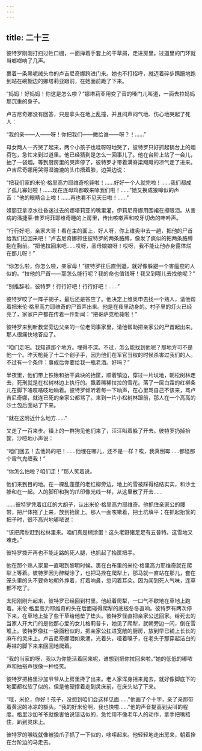 ```yaml
---
---
---
```

title: 二十三
---




彼特罗刚刚打扫过牲口棚，一面掸着手套上的干草屑，走进房里。过道里的门环就当啷啷响了几声。

裹着一条黑呢绒头巾的卢吉尼奇娜跨进门来。她也不打招呼，就迈着碎步蹒跚地跑到站在碗橱边的娜塔莉亚跟前，在她面前跪了下来。

“妈妈！好妈妈！你这是怎么啦？”娜塔莉亚用变了音的嗓门儿叫道，一面去拉妈妈那沉重的身子。

卢吉尼奇娜没有回答，只是拿头在地上乱撞，并且闷声闷气地、伤心地哭起了死人：

“我的亲——人——呀！你把我们——撇给谁——呀？！……”

母女两人一齐哭了起来，两个小孩子也哇呀呀地哭了，彼特罗只好抓起锅台上的烟荷包，急忙来到过道里。他已经猜到是怎么一回事儿了。他在台阶上站了一会儿，抽了一袋烟。等到厨房里的哭声停了，彼特罗才带着满脊梁飕飕的凉气走了进来。卢吉尼奇娜用哭得湿漉漉的头巾捂着脸，边哭边说：

“把我们家的米伦·格里高力耶维奇枪毙啦！……好好一个人就完啦！……我们都成了孤儿寡妇啦！……现在连母鸡都敢来啄我们啦！……”她又换成狼嗥似的声音：“他的眼睛合上啦！……再也看不见天日啦！……”

妲丽亚拿凉水往昏迷过去的娜塔莉亚的嘴里灌，伊莉尼奇娜用围裙在擦眼泪。从害病的潘捷莱·普罗柯菲耶维奇睡的上房里，传出咳嗽声和咬牙切齿的呻吟声。

“行行好吧，亲家大哥！看在主的面上，好人呀，你上维奥申去一趟，把他的尸首给我们拉回来吧！”卢吉尼奇娜抓住彼特罗的两条胳膊，像发了疯似的把两条胳膊抱在胸前。“把他拉回来吧……哎呀，圣母娘娘呀！哎呀，我不能让他赤身露体烂在那儿呀！”

“你怎么啦，你怎么啦，亲家母！”彼特罗往后直倒退，就好像躲避一个害瘟疫的人似的。“拉他的尸首——那怎么能行呢？我的命也值钱呀！我又到哪儿去找他呢？”

“别推辞啦，彼特罗！行行好吧！行行好吧！……”

彼特罗咬了一阵子胡子，最后还是答应了。他决定上维奥申去找一个熟人，请他帮着把米伦·格里高力耶维奇的尸首弄出来。他是在夜里动身的。村子里的灯火已经亮了，家家户户都在传着一件新闻：“把哥萨克枪毙啦！”

彼特罗来到新教堂旁边父亲的一位老同事家里，请他帮助把亲家公的尸首起出来。那人很痛快地答应了。

“咱们走吧。我知道那个地方。埋得不深。不过，怎么能找到他呢？那地方可不是他一个。昨天枪毙了十二个刽子手，因为他们在军官当权的时候杀害过我们的人。不过有一个条件：事成后你要给我一瓶老酒。好吗？”

半夜里，他们带上铁锹和抬干粪块的抬筐，顺着镇边，穿过一片坟地，朝松树林走去，死刑就是在松树林边上执行的。飘着稀稀拉拉的雪花。落了一层白霜的红柳条儿在脚下咯吱咯吱地响着。彼特罗倾听着每一下响声，在心里骂自己不该来，骂卢吉尼奇娜，就连已死的亲家公都骂了。来到一片小松树林跟前，那人在一个高高的沙土包后面站了下来。

“就在这附近什么地方……”

又走了一百来步。镇上的一群狗见他们来了，汪汪叫着躲了开去。彼特罗扔掉抬筐，沙哑地小声说：

“咱们回去！去他妈的吧！……他埋在哪儿，还不是一样？唉，我真倒霉……都怪那个霉气鬼缠我！”

“你怎么怕啦？咱们走！”那人笑着说。

他们来到目的地。在一棵乱蓬蓬的老红柳旁边，地上的雪被踩得结结实实，和沙土掺和在一起。人的脚印和狗的爪印像光线一样，从这里散了开去……

……彼特罗凭着红红的大胡子，认出米伦·格里高力耶维奇。他抓住亲家公的腰带，把尸体拖了上来，放到抬筐上。那人一面咳嗽着，把土坑填平；在抓起抬筐的把子时，很不高兴地嘟哝说：

“该把爬犁赶到松林里来。咱们真是糊涂蛋！这头老野猪足足有五普特。这雪地又难走。”

彼特罗拨开再也不能走路的死人腿，也抓起了抬筐把手。

他在那个熟人家里一直喝到黎明时候。裹在白布里的米伦·格里高力耶维奇就在爬犁上等着。彼特罗因为醉糊涂了，也把马拴在爬犁上，那马就一直站在那儿，套在笼头里的头不要命地朝外挣着，打着响鼻，忽闪着耳朵。因为闻到死人气味，连草都不吃了。

太阳刚刚升起来，彼特罗已经回到村里。他赶着爬犁，一口气不歇地在草地上跑着。米伦·格里高力耶维奇的头在后面碰得爬犁的底板冬冬直响。彼特罗有两次停下来，在草地上扯了些干草给他垫了垫头。彼特罗径直把亲家公送回家。给死去的当家人开大门的是他那心爱的女儿格莉普卡，她见了爬犁，就朝旁边一闪，倒在雪堆上。彼特罗像扛一袋面粉似的，把亲家公扛进宽敞的厨房，放到早已铺上长长的麻布的灵床上。卢吉尼奇娜泪如泉涌，光着头，哑着嗓子，在老头子那穿起洁白的寿袜的脚下来来回回地爬着。

“我的当家的呀，我以为你能活着回来呢，谁想到把你拉回来啦。”她的低低的嘟哝声和抽搭声很像一种怪笑。

彼特罗把格里沙加爷爷从上房里搀了出来。老人家浑身摇来晃去，就好像脚底下的地面都松软了似的。但是他硬撑着走到灵床前，在床头站了下来。

“哦，米伦，你好！孩子，没想到咱们会这样见面……”他画了个十字，亲了亲那带着黄泥的冰凉的额头。“我的好米伦啊，我也快啦……”他的声音提高到尖叫的程度。格里沙加爷爷就像害怕说错话似的，急忙用不像老年人的动作，拿手把嘴捂住，趴到灵床上。

彼特罗的喉咙就像被狼爪子抓了一下似的，哆嗦起来。他轻轻地走出房来，朝着拴在台阶边的马走去。